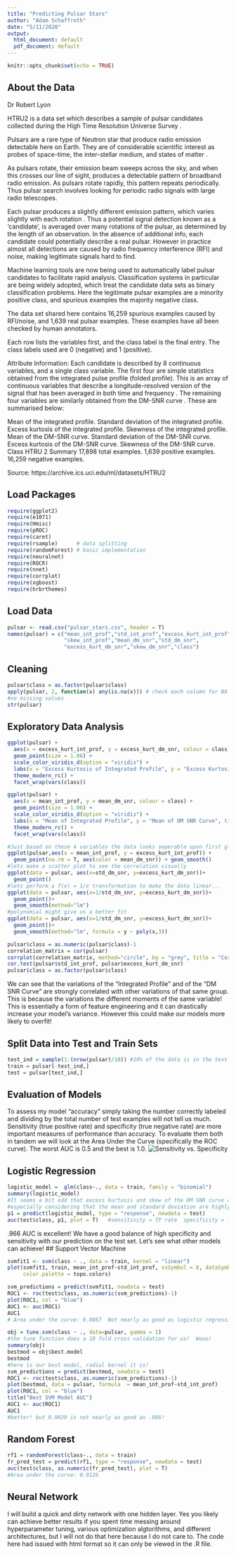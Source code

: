 ```yaml
---
title: "Predicting Pulsar Stars"
author: "Adam Schaffroth"
date: "5/11/2020"
output:
  html_document: default
  pdf_document: default
---
```


```r
knitr::opts_chunk$set(echo = TRUE)
```

## About the Data

Dr Robert Lyon

HTRU2 is a data set which describes a sample of pulsar candidates collected during the High Time Resolution Universe Survey .

Pulsars are a rare type of Neutron star that produce radio emission detectable here on Earth. They are of considerable scientific interest as probes of space-time, the inter-stellar medium, and states of matter .

As pulsars rotate, their emission beam sweeps across the sky, and when this crosses our line of sight, produces a detectable pattern of broadband radio emission. As pulsars
rotate rapidly, this pattern repeats periodically. Thus pulsar search involves looking for periodic radio signals with large radio telescopes.

Each pulsar produces a slightly different emission pattern, which varies slightly with each rotation . Thus a potential signal detection known as a 'candidate', is averaged over many rotations of the pulsar, as determined by the length of an observation. In the absence of additional info, each candidate could potentially describe a real pulsar. However in practice almost all detections are caused by radio frequency interference (RFI) and noise, making legitimate signals hard to find.

Machine learning tools are now being used to automatically label pulsar candidates to facilitate rapid analysis. Classification systems in particular are being widely adopted,
which treat the candidate data sets as binary classification problems. Here the legitimate pulsar examples are a minority positive class, and spurious examples the majority negative class.

The data set shared here contains 16,259 spurious examples caused by RFI/noise, and 1,639 real pulsar examples. These examples have all been checked by human annotators.

Each row lists the variables first, and the class label is the final entry. The class labels used are 0 (negative) and 1 (positive).

Attribute Information: Each candidate is described by 8 continuous variables, and a single class variable. The first four are simple statistics obtained from the integrated pulse profile (folded profile). This is an array of continuous variables that describe a longitude-resolved version of the signal that has been averaged in both time and frequency . The remaining four variables are similarly obtained from the DM-SNR curve . These are summarised below:

Mean of the integrated profile.
Standard deviation of the integrated profile.
Excess kurtosis of the integrated profile.
Skewness of the integrated profile.
Mean of the DM-SNR curve.
Standard deviation of the DM-SNR curve.
Excess kurtosis of the DM-SNR curve.
Skewness of the DM-SNR curve.
Class
HTRU 2 Summary
17,898 total examples.
1,639 positive examples.
16,259 negative examples.

Source: https://archive.ics.uci.edu/ml/datasets/HTRU2

## Load Packages
```r
require(ggplot2)
require(e1071)
require(Hmisc)
require(pROC)
require(caret)
require(rsample)      # data splitting 
require(randomForest) # basic implementation
require(neuralnet)
require(ROCR)
require(nnet)
require(corrplot)
require(xgboost)
require(hrbrthemes)
```

## Load Data
```r
pulsar <- read.csv("pulsar_stars.csv", header = T)
names(pulsar) = c("mean_int_prof","std_int_prof","excess_kurt_int_prof",
                  "skew_int_prof","mean_dm_snr","std_dm_snr",
                  "excess_kurt_dm_snr","skew_dm_snr","class")
```

## Cleaning
```r
pulsar$class = as.factor(pulsar$class)
apply(pulsar, 2, function(x) any(is.na(x))) # check each column for NA missing data
#no missing values
str(pulsar)
```

## Exploratory Data Analysis
```r
ggplot(pulsar) +
  aes(x = excess_kurt_int_prof, y = excess_kurt_dm_snr, colour = class) +
  geom_point(size = 1.06) +
  scale_color_viridis_d(option = "viridis") +
  labs(x = "Excess Kurtosis of Integrated Profile", y = "Excess Kurtosis of DM SNR Curve", title = "Pulsars") +
  theme_modern_rc() +
  facet_wrap(vars(class))

ggplot(pulsar) +
  aes(x = mean_int_prof, y = mean_dm_snr, colour = class) +
  geom_point(size = 1.06) +
  scale_color_viridis_d(option = "viridis") +
  labs(x = "Mean of Integrated Profile", y = "Mean of DM SNR Curve", title = "Pulsars") +
  theme_modern_rc() +
  facet_wrap(vars(class))

#Just based on these 4 variables the data looks seperable upon first glance...
ggplot(pulsar,aes(x = mean_int_prof, y = excess_kurt_int_prof)) + 
  geom_point(na.rm = T, aes(color = mean_dm_snr)) + geom_smooth()
#lets make a scatter plot to see the correlation visually
ggplot(data = pulsar, aes(x=std_dm_snr, y=excess_kurt_dm_snr))+
  geom_point()
#lets perform a f(x) = 1/x transformation to make the data linear...
ggplot(data = pulsar, aes(x=1/std_dm_snr, y=excess_kurt_dm_snr))+
  geom_point()+
  geom_smooth(method="lm")
#polynomial might give us a better fit
ggplot(data = pulsar, aes(x=1/std_dm_snr, y=excess_kurt_dm_snr))+
  geom_point()+
  geom_smooth(method="lm", formula = y ~ poly(x,3))

pulsar$class = as.numeric(pulsar$class)-1
correlation_matrix = cor(pulsar)
corrplot(correlation_matrix, method="circle", bg = "grey", title = "Correlation Matrix")
cor.test(pulsar$std_int_prof, pulsar$excess_kurt_dm_snr)
pulsar$class = as.factor(pulsar$class)
```
We can see that the variations of the "Integrated Profile" and of the "DM SNR Curve" are strongly correlated with other variations of that same group.  This is because the variations the different moments of the same variable!  This is essentially a form of feature engineering and it can drastically increase your model's variance.  However this could make our models more likely to overfit!



## Split Data into Test and Train Sets
```r
test_ind = sample(1:(nrow(pulsar)/10)) #10% of the data is in the test set
train = pulsar[-test_ind,]
test = pulsar[test_ind,]
```

## Evaluation of Models
To assess my model "accuracy" simply taking the number correctly labeled and dividing by the total number of test examples will not tell us much.  Sensitivity (true positive rate) and specificity (true negative rate) are more important measures of performance than accuracy.  To evaluate them both in tandem we will look at the Area Under the Curve (specifically the ROC curve).  The worst AUC is 0.5 and the best is 1.0.
![Sensitivity vs. Specificity](sensitivity vs specificity.jpg)

## Logistic Regression
```r
logistic_model =  glm(class~., data = train, family = "binomial")
summary(logistic_model)
#It seems a bit odd that excess kurtosis and skew of the DM SNR curve are not significant predictors of pulsars,
#especially considering that the mean and standard deviation are highly significant.
p1 = predict(logistic_model, type = "response", newdata = test)
auc(test$class, p1, plot = T)   #sensitivity = TP rate  specificity = TN rate
```
.966 AUC is excellent!  We have a good balance of high specificity and sensitivity with our prediction on the test set.
Let's see what other models can achieve!
## Support Vector Machine
```r
svmfit1 <- svm(class ~ ., data = train, kernel = "linear")
plot(svmfit1, train, mean_int_prof~std_int_prof, svSymbol = 8, dataSymbol = 1, symbolPalette = rainbow(2),
     color.palette = topo.colors)

svm_predictions = predict(svmfit1, newdata = test)
ROC1 <- roc(test$class, as.numeric(svm_predictions)-1)
plot(ROC1, col = "blue")
AUC1 <- auc(ROC1)
AUC1
# Area under the curve: 0.8867  Not nearly as good as logistic regression!  Let's try to tune our SVM

obj = tune.svm(class ~ ., data=pulsar, gamma = 1)
#the tune function does a 10 fold cross validation for us!  Wooo!
summary(obj)
bestmod = obj$best.model
bestmod
#here is our best model, radial kernel it is!
svm_predictions = predict(bestmod, newdata = test)
ROC1 <- roc(test$class, as.numeric(svm_predictions)-1)
plot(bestmod, data = pulsar, formula  = mean_int_prof~std_int_prof)
plot(ROC1, col = "blue")
title("Best SVM Model AUC")
AUC1 <- auc(ROC1)
AUC1
#better! but 0.9029 is not nearly as good as .966!
```

## Random Forest
```r
rf1 = randomForest(class~., data = train)
fr_pred_test = predict(rf1, type = "response", newdata = test)
auc(test$class, as.numeric(fr_pred_test), plot = T)
#Area under the curve: 0.9126
```
## Neural Network
I will build a quick and dirty network with one hidden layer.  Yes you likely can achieve better results if you spent time messing around hyperparameter tuning, various optimization algtorithms, and different architectures, but I will not do that here because I do not care to. The code here had issued with html format so it can only be viewed in the .R file.






















